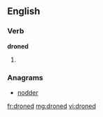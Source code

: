 ==English==

===Verb===
'''droned'''

# {{past of|[[drone]]}}

===Anagrams===
* [[nodder#English|nodder]]

[[fr:droned]]
[[mg:droned]]
[[vi:droned]]